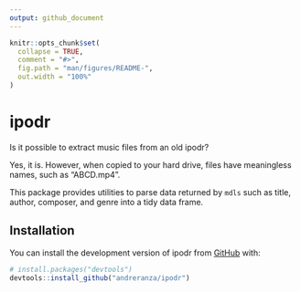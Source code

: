 ```yaml
---
output: github_document
---
```


<!-- README.md is generated from README.Rmd. Please edit that file -->

```r
knitr::opts_chunk$set(
  collapse = TRUE,
  comment = "#>",
  fig.path = "man/figures/README-",
  out.width = "100%"
)
```

# ipodr

<!-- badges: start -->
<!-- badges: end -->

Is it possible to extract music files from an old ipodr?

Yes, it is. However, when copied to your hard drive, files have meaningless names, such as "ABCD.mp4".

This package provides utilities to parse data returned by `mdls` such as title, author, composer, and genre into a tidy data frame.

## Installation

You can install the development version of ipodr from [GitHub](https://github.com/) with:

``` r
# install.packages("devtools")
devtools::install_github("andreranza/ipodr")
```
